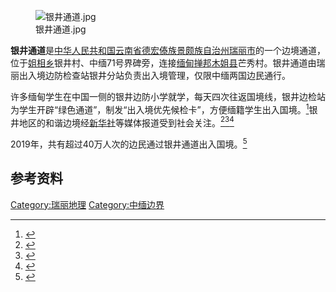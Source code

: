 {{coord|23.956522|97.793884|display=title}}

[[File:银井通道.jpg|thumb]]

'''银井通道'''是[[中华人民共和国|中华人民共和国]][[云南省|云南省]][[德宏傣族景颇族自治州|德宏傣族景颇族自治州]][[瑞丽市|瑞丽市]]的一个边境通道，位于[[姐相乡|姐相乡]]银井村、中缅71号界碑旁，连接[[缅甸|缅甸]][[掸邦|掸邦]][[木姐县|木姐县]]芒秀村。银井通道由瑞丽出入境边防检查站银井分站负责出入境管理，仅限中缅两国边民通行。

许多缅甸学生在中国一侧的银井边防小学就学，每天四次往返国境线，银井边检站为学生开辟“绿色通道”，制发“出入境优先候检卡”，方便缅籍学生出入国境。<ref>{{cite news |author1=王筱筱 |author2=杜军 |title=银井：警民共筑和谐边境线 |url=http://ebz.dhtjb.com/html/2017-05/22/content_1_2.htm |newspaper=[[德宏团结报|德宏团结报]] |date=2017-05-22 |access-date=2020-08-17 }}</ref>银井地区的和谐边境经[[新华社|新华社]]等媒体报道受到社会关注。<ref>{{cite news |author1=李学勇 |author2=李颖 |author3=罗铮 |title=瑞丽：“民相亲在于心相通” |url=http://www.xinhuanet.com/politics/2018-11/01/c_129983941.htm |newspaper=[[新华社|新华社]] |date=2018-11-01 |access-date=2020-08-17 |archive-date=2020-08-05 |archive-url=https://web.archive.org/web/20200805090832/http://www.xinhuanet.com/politics/2018-11/01/c_129983941.htm |dead-url=no }}</ref><ref>{{cite news |author1=周宁 |author2=蔺以光 |title=中缅边境的二“小”实践 |url=http://www.xinhuanet.com/2018-07/12/c_1123116818.htm |newspaper=[[中国新华新闻电视网|中国新华新闻电视网]] |date=2018-07-12 |access-date=2020-08-17 |archive-date=2020-08-09 |archive-url=https://web.archive.org/web/20200809003350/http://www.xinhuanet.com/2018-07/12/c_1123116818.htm |dead-url=no }}</ref><ref>{{cite news |author=林碧锋 |title=瑞丽：边境社会治理先行试验 |url=http://www.xinhuanet.com/globe/2018-10/23/c_137536316.htm |newspaper=环球 |date=2018-10-23 |access-date=2020-08-17 |archive-date=2020-08-11 |archive-url=https://web.archive.org/web/20200811175004/http://www.xinhuanet.com/globe/2018-10/23/c_137536316.htm |dead-url=no }}</ref>

2019年，共有超过40万人次的边民通过银井通道出入国境。<ref>{{cite news |author1=杨腾荣 |author2=何星余 |title=瑞丽边检站2019年验放出入境人次突破2063万 |url=http://ebz.dhtjb.com/html/2020-01/06/content_1_2.htm |newspaper=[[德宏团结报|德宏团结报]] |date=2020-01-06 |access-date=2020-08-17 }}</ref>

==参考资料==
{{reflist}}

{{中缅边界}}

[[Category:瑞丽地理|Category:瑞丽地理]]
[[Category:中缅边界|Category:中缅边界]]